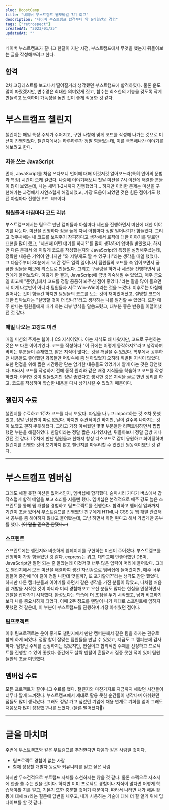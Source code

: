 ```yaml
---
slug: BoostCamp
title: "네이버 부스트캠프 웹모바일 7기 회고"
description: "네이버 부스트캠프 합격부터 약 6개월간의 경험"
tags: ["retrospect"]
createdAt: "2023/01/25"
updatedAt: ""
---
```


네이버 부스트캠프가 끝나고 한달이 지난 시점, 부스트캠프에서 무엇을 했는지 뒤돌아보는 글을 작성해보려고 한다.

## 합격

2차 코딩테스트를 보고나서 떨어질거라 생각했던 부스트캠프에 합격하였다.
물론 운도 많이 따랐겠지만, 변수명은 최대한 의미있게 짓고, 함수는 최소한의 기능을 갖도록 작게 만들려고 노력하며 가독성을 높인 것이 좋게 작용한 것 같다.

# 부스트캠프 챌린지

챌린지는 매일 특정 주제가 주어지고, 구현 사항에 맞게 코드를 작성해 나가는 것으로 미션이 진행되었다.
챌린지에서는 하루하루가 정말 힘들었는데, 이를 극복해나간 이야기를 해보려고 한다.

### 처음 쓰는 JavaScript

먼저, JavaScript를 처음 쓰다보니 언어에 대해 이것저것 알아보느라(특히 언어의 문법과 특징) 시간이 오래 걸렸다.
나중에 이야기해보니 첫날 미션을 7시 이전에 해결한 분들이 많이 보였는데, 나는 새벽 1-2시까지 진행했었다...
하지만 이러한 문제는 미션을 구현해가는 과정에서 자연스럽게 해결되었고, 가장 도움이 되었던 것은 힘든 점이기도 했던 아침마다 진행한 `코드 리뷰`이다.

### 팀원들과 아침마다 코드 리뷰

부스트캠프에서는 팀으로 만난 캠퍼들과 아침마다 세션을 진행하면서 미션에 대한 이야기를 나눈다.
미션을 진행하다 잠을 늦게 자서 아침마다 정말 일어나기가 힘들었다.
그리고 첫주차에는 내 코드를 보여주기 창피하다고 생각해서 로직에 대한 이야기를 말로만 표현을 많이 했고, "세션때 어떤 얘기를 하지?"를 많이 생각하며 압박을 받았었다.
하지만 다른 분께서 왜 이렇게 코드를 작성했는지와 JavaScript의 특징을 설명해주셨는데, 정확한 내용은 기억이 안나지만 "와 저렇게도 짤 수 있구나!"라는 생각을 매일 했었다.
그 다음주부터 30분에서 1시간 정도 일찍 일어나서 팀원들의 코드를 슥 읽어보면서 궁금한 점들을 메모에 리스트로 만들었다.
그리고 구글링을 하거나 세션을 진행하면서 팀원에게 물어보았다.
이렇게 한 결과, JavaScript에 금방 익숙해질 수 있었고, 매주 금요일 회고때 "준영님께서 코드를 정말 꼼꼼히 봐주신 점이 좋았다."라는 말을 많이 들으면서 이게 나뿐만이 아니라 팀원들과 서로 Win-Win이라는 것을 느꼈다.
이후로는 아침에 일어나는 것이 힘들긴 하지만 팀원들의 코드를 보는 것이 재미있어졌고, 설명할 코드에 대한 압박보다는 "설명할 것이 더 없나?"라고 생각하는 나를 발견할 수 있었다.
또한 매주 만나는 팀원들에게 내가 하는 리뷰 방식을 말씀드렸고, 대부분 좋은 반응을 이끌어냈던 것 같다.

### 매일 나오는 고강도 미션

매일 미션의 주제는 웹이나 CS 지식이였다.
아는 지식도 꽤 나왔지만, 코드로 구현하는 것은 또 다른 이야기였다.
코드를 작성하다 "이 뒤에는 어떻게 동작하지?"라고 생각하며 막히는 부분들이 존재했고, 얕은 지식이 많다는 것을 깨달을 수 있었다.
학부에서 공부하던 내용들도 좋아했던 과목들만 머릿속에 좀 남아있었지 오히려 휘발된 지식이 많았다.
또한 면접을 위해 짧은 시간동안 단순 암기한 내용들도 있었기에 얕게 아는 것은 당연했다.
따라서 코드를 작성하기 전에 동작 원리와 같은 배경 지식들을 학습하고 코드를 작성하였다.
이러한 것이 힘들었지만 정말 좋았다고 생각한 것은 지식을 글로 한번 정리를 하고, 코드를 작성하며 학습한 내용을 다시 상기시킬 수 있었기 때문이다.

## 챌린지 수료

챌린지를 수료하고 1주차 코드를 다시 보았다.
파일을 나누고 import하는 것 조차 못했었고, 정말 난장판이 따로 없었다.
하지만 주관적이긴 하지만, 날이 갈수록 나아지는 것이 보였고 괜히 뿌듯해졌다.
그리고 가장 아쉬웠던 몇몇 부분들만 리팩토링하면서 찝찝했던 부분을 해결하였다.
한달이라는 정말 짧은 시기였지만, 뒤돌아보니 정말 금방 지나갔던 것 같다.
1주차에 만난 팀원들과 친해져 항상 디스코드로 같이 응원하고 화이팅하며 챌린지를 진행한 것이 포기하지 않고 챌린지를 마무리할 수 있었던 원동력이였던 것 같다.

---

# 부스트캠프 멤버십

그래도 해결 못한 미션은 없어서인지, 멤버십에 합격했다.
술마시러 가다가 버스에서 갑작스럽게 합격 메일을 보고 소리를 지를뻔 했다.
멤버십은 본격적으로 매주 강도 높은 스프린트를 통해 웹 개발을 경험하고 팀프로젝트를 진행한다.
합격하고 멤버십 입과까지 기간이 조금 있어서 부스트캠프를 진행했던 친구에게 HTML나 CSS 등 웹 개발 관련해서 공부를 좀 해야하지 않냐고 물어봤는데, 그냥 하면서 하면 된다고 해서 가볍게만 공부를 했다. ~~(이 말을 믿으면 안됐다...)~~

### 스프린트

스프린트에는 챌린지와 비슷하게 웹페이지를 구현하는 미션이 주어졌다.
부스트캠프를 진행하며 가장 힘들었던 것 같다.
express는 뭐고, 대학교때 안좋아했던 DB며, JavaScript만 알면 되는 줄 알았는데 이것저것 너무 많은 입력이 머리에 들어왔다.
그래도 챌린지에서 모든 미션을 해결하여 생긴 자신감으로 멤버십에 들어갔지만, 매주 너무 힘들어 중간에 "이 길이 정말 나한테 맞을까?, 또 포기할까?"라는 생각도 잠깐 했었다.
하지만 다른 캠퍼분들과 이야기를 하면서 같은 생각을 가진 분들이 많았고, 나처럼 처음 웹 개발을 시작한 것이 아니라 미리 경험해보고 오신 분들도 많다는 현실을 인정하면서 멘탈을 잡아가기 시작했다.
완성보다는 학습에 더 초점을 두기 시작했고, 남과 비교하기보다 나를 중요시하게 되었다.
이때 2주 정도를 멘탈이 나가 제대로 스프린트에 임하지 못했던 것 같은데, 이 부분이 부스트캠프를 진행하며 가장 아쉬웠던 점이다.

### 팀프로젝트

이후 팀프로젝트는 운이 좋게도 챌린지에서 만난 캠퍼분께서 같은 팀을 하자는 권유로 함께 하게 되었다.
정말 합이 잘맞는 팀원들을 만날 수 있었고, 지금도 그 캠퍼분께 감사하다.
엄청난 주제를 선정하지는 않았지만, 현실이고 합리적인 주제를 선정하고 프로젝트를 진행할 수 있어 좋았다.
중간에도 살짝 멘탈이 흔들려서 집중 못한 적이 있어 팀원들한테 조금 미안했다.

## 멤버십 수료

모든 프로젝트가 끝이나고 수료를 했다.
챌린지와 마찬가지로 지금까지 해왔던 시간들이 너무나 짧게 느껴졌다.
부스트캠프에서 제대로 활용 못한 순간들이 생각나며 아쉬웠던 점들도 많이 생각났다.
그래도 정말 가고 싶었던 기업에 채용 연계로 기회를 얻어 그래도 처음보다 많이 성장했구나를 느꼈다.
(물론 떨어졌다🥲)

---

# 글을 마치며

주변에 부스트캠프와 같은 부트캠프를 추천한다면 다음과 같은 사람일 것이다.

- 팀프로젝트 경험이 없는 사람
- 함께 성장할 개발자 동료와 커뮤니티를 얻고 싶은 사람

하지만 무조건적으로 부트캠프 자체를 추천하지는 않을 것 같다.
물론 스펙으로 자소서에 한줄 쓸 수는 있을 것이다.
하지만 이미 프로젝트 경험이나 지식이 많다면 어떻게 학습해야할 지를 알고, 기본기 또한 충분할 것이기 때문이다.
따라서 나라면 내가 해온 활동에 대해 `왜?`라는 질문에 답변을 채우고, 내가 사용하는 기술에 대해 더 잘 알기 위해 딥다이브를 할 것 같다.
